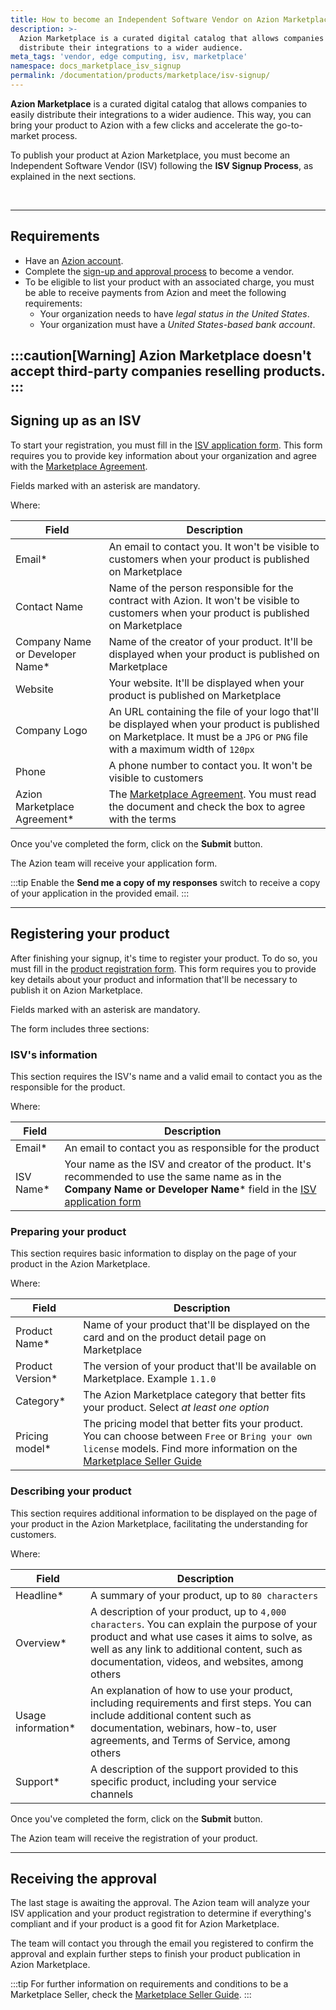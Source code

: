 ```yaml
---
title: How to become an Independent Software Vendor on Azion Marketplace
description: >-
  Azion Marketplace is a curated digital catalog that allows companies to easily
  distribute their integrations to a wider audience.
meta_tags: 'vendor, edge computing, isv, marketplace'
namespace: docs_marketplace_isv_signup
permalink: /documentation/products/marketplace/isv-signup/
---
```


**Azion Marketplace** is a curated digital catalog that allows companies to easily distribute their integrations to a wider audience. This way, you can bring your product to Azion with a few clicks and accelerate the go-to-market process.

To publish your product at Azion Marketplace, you must become an Independent Software Vendor (ISV) following the **ISV Signup Process**, as explained in the next sections.

<LinkButton link="/en/documentation/products/marketplace/" label="Go to Azion Marketplace reference" severity="secondary" /> 


<br/>
<LinkButton link="/en/documentation/products/marketplace/marketplace-seller-guide/" label="Marketplace Seller Guide" severity="secondary" /> 



---

## Requirements

- Have an [Azion account](/en/documentation/products/accounts/creating-account/).
- Complete the [sign-up and approval process](#signing-up-as-an-isv-on-azion-marketplace) to become a vendor.
- To be eligible to list your product with an associated charge, you must be able to receive payments from Azion and meet the following requirements:
  - Your organization needs to have *legal status in the United States*.
  - Your organization must have a *United States-based bank account*.

:::caution[Warning]
Azion Marketplace doesn't accept third-party companies reselling products.
:::
---

## Signing up as an ISV

To start your registration, you must fill in the [ISV application form](https://docs.google.com/forms/d/e/1FAIpQLScrOc_FyjVC11VFbVgDjuh6THh2jJs0-I8vduW0nZSCDGEPIg/viewform). This form requires you to provide key information about your organization and agree with the [Marketplace Agreement](/en/documentation/agreements/marketplace/marketplace-agreement/).

Fields marked with an asterisk are mandatory.

Where:

| Field | Description |
| --- | --- |
| Email* | An email to contact you. It won't be visible to customers when your product is published on Marketplace |
| Contact Name | Name of the person responsible for the contract with Azion. It won't be visible to customers when your product is published on Marketplace |
| Company Name or Developer Name* | Name of the creator of your product. It'll be displayed when your product is published on Marketplace |
| Website | Your website. It'll be displayed when your product is published on Marketplace |
| Company Logo | An URL containing the file of your logo that'll be displayed when your product is published on Marketplace. It must be a `JPG` or `PNG` file with a maximum width of `120px` |
| Phone | A phone number to contact you. It won't be visible to customers |
| Azion Marketplace Agreement* | The [Marketplace Agreement](/en/documentation/agreements/marketplace/marketplace-agreement/). You must read the document and check the box to agree with the terms |

Once you've completed the form, click on the **Submit** button.

The Azion team will receive your application form.

:::tip
Enable the **Send me a copy of my responses** switch to receive a copy of your application in the provided email.
:::

---

## Registering your product

After finishing your signup, it's time to register your product. To do so, you must fill in the [product registration form](https://docs.google.com/forms/d/e/1FAIpQLSeoTbF2Qifr7qqHjoaxv9ujFB1Ak4xg6wqV0WfZfpBrpkQ12A/viewform). This form requires you to provide key details about your product and information that'll be necessary to publish it on Azion Marketplace.

Fields marked with an asterisk are mandatory.

The form includes three sections:

### ISV's information

This section requires the ISV's name and a valid email to contact you as the responsible for the product.

Where:

| Field | Description |
| --- | --- |
| Email* | An email to contact you as responsible for the product |
| ISV Name* | Your name as the ISV and creator of the product. It's recommended to use the same name as in the **Company Name or Developer Name*** field in the [ISV application form](#signing-up-as-an-isv-on-azion-marketplace) |

### Preparing your product

This section requires basic information to display on the page of your product in the Azion Marketplace.

Where:

| Field | Description |
| --- | --- |
| Product Name* | Name of your product that'll be displayed on the card and on the product detail page on Marketplace |
| Product Version* | The version of your product that'll be available on Marketplace. Example `1.1.0` |
| Category* | The Azion Marketplace category that better fits your product. Select *at least one option* |
| Pricing model* | The pricing model that better fits your product. You can choose between `Free` or `Bring your own license` models. Find more information on the [Marketplace Seller Guide](/en/documentation/products/marketplace/marketplace-seller-guide/) |

### Describing your product

This section requires additional information to be displayed on the page of your product in the Azion Marketplace, facilitating the understanding for customers.

Where:

| Field | Description |
| --- | --- |
| Headline* | A summary of your product, up to `80 characters` |
| Overview* | A description of your product, up to `4,000 characters`. You can explain the purpose of your product and what use cases it aims to solve, as well as any link to additional content, such as documentation, videos, and websites, among others |
| Usage information* | An explanation of how to use your product, including requirements and first steps. You can include additional content such as documentation, webinars, how-to, user agreements, and Terms of Service, among others |
| Support* | A description of the support provided to this specific product, including your service channels |

Once you've completed the form, click on the **Submit** button.

The Azion team will receive the registration of your product.

---

## Receiving the approval

The last stage is awaiting the approval. The Azion team will analyze your ISV application and your product registration to determine if everything's compliant and if your product is a good fit for Azion Marketplace.

The team will contact you through the email you registered to confirm the approval and explain further steps to finish your product publication in Azion Marketplace.

:::tip
For further information on requirements and conditions to be a Marketplace Seller, check the [Marketplace Seller Guide](/en/documentation/products/marketplace/marketplace-seller-guide/).
:::




